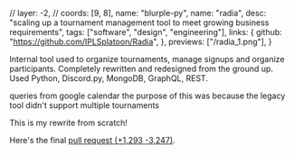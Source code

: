   // layer: -2,
  // coords: [9, 8],
  name: "blurple-py",
  name: "radia",
  desc: "scaling up a tournament management tool to meet growing business requirements",
  tags: ["software", "design", "engineering"],
  links: {
    github: "https://github.com/IPLSplatoon/Radia",
  },
  previews: ["/radia_1.png"],
}

Internal tool used to organize tournaments, manage signups and organize participants. Completely rewritten and redesigned from the ground up. Used Python, Discord.py, MongoDB, GraphQL, REST.

queries from google calendar
the purpose of this was because the legacy tool didn't support multiple tournaments

This is my rewrite from scratch!

Here's the final [pull request <span class="text-slate-600">(<span class="text-green-500">+1,293</span> <span class="text-red-500">-3,247</span>)</span>](https://github.com/IPLSplatoon/Radia/pull/1).
